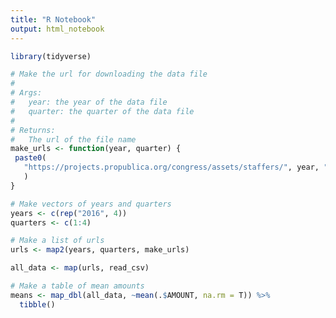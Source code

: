 ```yaml
---
title: "R Notebook"
output: html_notebook
---
```


```r
library(tidyverse)
```

```r
# Make the url for downloading the data file 
# 
# Args: 
#   year: the year of the data file 
#   quarter: the quarter of the data file 
# 
# Returns: 
#   The url of the file name 
make_urls <- function(year, quarter) {
 paste0(
   "https://projects.propublica.org/congress/assets/staffers/", year, "Q", quarter,  "-house-disburse-detail.csv"
   )
}

# Make vectors of years and quarters
years <- c(rep("2016", 4))
quarters <- c(1:4)

# Make a list of urls
urls <- map2(years, quarters, make_urls)
```

```r
all_data <- map(urls, read_csv)
```

```r
# Make a table of mean amounts
means <- map_dbl(all_data, ~mean(.$AMOUNT, na.rm = T)) %>% 
  tibble()
```